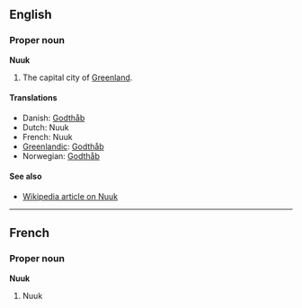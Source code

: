 ==English==
===Proper noun===
'''Nuuk'''

#The capital city of [[Greenland]].

====Translations====
*Danish: [[Godthåb]]
*Dutch: Nuuk
*French: Nuuk
*[[Greenlandic]]: [[Godthåb]]
*Norwegian: [[Godthåb]]

====See also====
*[[en:Nuuk|Wikipedia article on Nuuk]]

----
==French==
===Proper noun===
'''Nuuk'''

#Nuuk